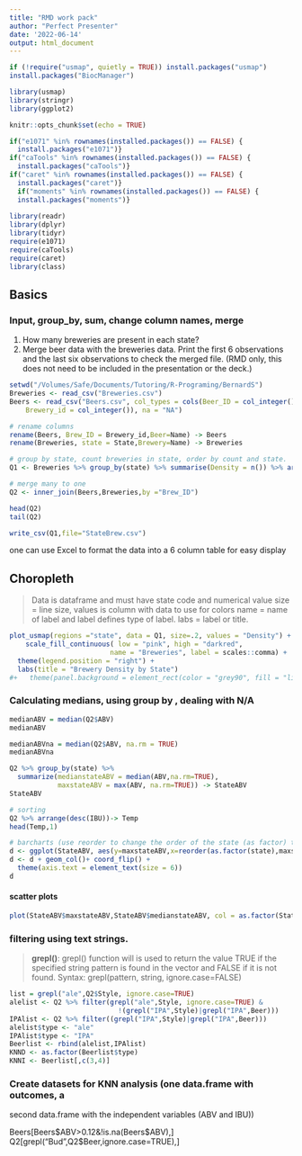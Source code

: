 ```yaml
---
title: "RMD work pack"
author: "Perfect Presenter"
date: '2022-06-14'
output: html_document
---
```


```r
if (!require("usmap", quietly = TRUE)) install.packages("usmap")
install.packages("BiocManager")

library(usmap)
library(stringr)
library(ggplot2)
```

```r
knitr::opts_chunk$set(echo = TRUE)

if("e1071" %in% rownames(installed.packages()) == FALSE) {
  install.packages("e1071")}
if("caTools" %in% rownames(installed.packages()) == FALSE) {
  install.packages("caTools")}
if("caret" %in% rownames(installed.packages()) == FALSE) {
  install.packages("caret")}
  if("moments" %in% rownames(installed.packages()) == FALSE) {
  install.packages("moments")}
    
library(readr)
library(dplyr)
library(tidyr)
require(e1071)
require(caTools)
require(caret)
library(class)

```

## Basics 
### Input, group_by, sum, change column names, merge

1.	How many breweries are present in each state?
2.	Merge beer data with the breweries data. Print the first 6 observations and the last six observations to check the merged file.  (RMD only, this does not need to be included in the presentation or the deck.)

```r
setwd("/Volumes/Safe/Documents/Tutoring/R-Programing/BernardS")
Breweries <- read_csv("Breweries.csv")
Beers <- read_csv("Beers.csv", col_types = cols(Beer_ID = col_integer(), 
    Brewery_id = col_integer()), na = "NA")

# rename columns
rename(Beers, Brew_ID = Brewery_id,Beer=Name) -> Beers
rename(Breweries, state = State,Brewery=Name) -> Breweries

# group by state, count breweries in state, order by count and state.
Q1 <- Breweries %>% group_by(state) %>% summarise(Density = n()) %>% arrange(desc(Density),state)

# merge many to one 
Q2 <- inner_join(Beers,Breweries,by ="Brew_ID")

head(Q2)
tail(Q2)

write_csv(Q1,file="StateBrew.csv")
```

one can use Excel to format the data into a 6 column table for easy display

## Choropleth

> Data is dataframe and must have state code and numerical value
size = line size, values is column with data to use for colors
name = name of label and label defines type of label. 
labs = label or title.

```r
plot_usmap(regions ="state", data = Q1, size=.2, values = "Density") + 
    scale_fill_continuous( low = "pink", high = "darkred", 
                         name = "Breweries", label = scales::comma) + 
  theme(legend.position = "right") +
  labs(title = "Brewery Density by State") 
#+   theme(panel.background = element_rect(color = "grey90", fill = "lightblue")) 
```




### Calculating medians, using group by , dealing with N/A  

```r
medianABV = median(Q2$ABV)
medianABV

medianABVna = median(Q2$ABV, na.rm = TRUE)
medianABVna

Q2 %>% group_by(state) %>% 
  summarize(medianstateABV = median(ABV,na.rm=TRUE),
            maxstateABV = max(ABV, na.rm=TRUE)) -> StateABV
StateABV

# sorting
Q2 %>% arrange(desc(IBU))-> Temp 
head(Temp,1)

# barcharts (use reorder to change the order of the state (as factor) to match maxstateABV)
d <- ggplot(StateABV, aes(y=maxstateABV,x=reorder(as.factor(state),maxstateABV)))
d <- d + geom_col()+ coord_flip() +
  theme(axis.text = element_text(size = 6)) 
d
```

#### scatter plots

```r
plot(StateABV$maxstateABV,StateABV$medianstateABV, col = as.factor(StateABV$state))
```

### filtering using text strings. 

>**grepl()**: grepl() function will is used to return the value TRUE if the specified string pattern is found in the vector and FALSE if it is not found.
Syntax: grepl(pattern, string, ignore.case=FALSE)

```r
list = grepl("ale",Q2$Style, ignore.case=TRUE)
alelist <- Q2 %>% filter(grepl("ale",Style, ignore.case=TRUE) & 
                           !(grepl("IPA",Style)|grepl("IPA",Beer)))
IPAlist <- Q2 %>% filter((grepl("IPA",Style)|grepl("IPA",Beer)))
alelist$type <- "ale"
IPAlist$type <- "IPA"
Beerlist <- rbind(alelist,IPAlist)
KNND <- as.factor(Beerlist$type)
KNNI <- Beerlist[,c(3,4)]
```

### Create datasets for KNN analysis (one data.frame with outcomes, a
second data.frame with the independent variables (ABV and IBU))



Beers[Beers$ABV>0.12&!is.na(Beers$ABV),]
Q2[grepl("Bud",Q2$Beer,ignore.case=TRUE),]

